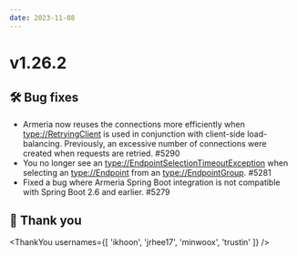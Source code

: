 ```yaml
---
date: 2023-11-08
---
```


# v1.26.2

## 🛠️ Bug fixes

- Armeria now reuses the connections more efficiently when <type://RetryingClient> is used in conjunction
  with client-side load-balancing. Previously, an excessive number of connections were created when
  requests are retried. #5290
- You no longer see an <type://EndpointSelectionTimeoutException> when selecting an <type://Endpoint> from an
  <type://EndpointGroup>. #5281
- Fixed a bug where Armeria Spring Boot integration is not compatible with Spring Boot 2.6 and earlier. #5279

## 🙇 Thank you

<ThankYou usernames={[
  'ikhoon',
  'jrhee17',
  'minwoox',
  'trustin'
]} />